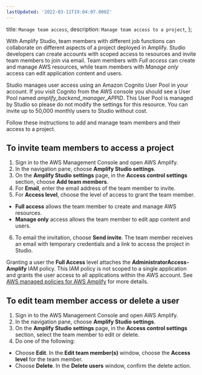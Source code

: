 ```yaml
---
lastUpdated: '2022-03-11T19:04:07.000Z'
---
```

  title: `Manage team access`,
  description: `Manage team access to a project`,
};

With Amplify Studio, team members with different job functions can collaborate on different aspects of a project deployed in Amplify. Studio developers can create accounts with scoped access to resources and invite team members to join via email. Team members with *Full access* can create and manage AWS resources, while team members with *Manage only* access can edit application content and users.

Studio manages user access using an Amazon Cognito User Pool in your account. If you visit Cognito from the AWS console you should see a User Pool named *amplify_backend_manager_APPID*. This User Pool is managed by Studio so please do not modify the settings for this resource. You can invite up to 50,000 monthly users to Studio without cost.

Follow these instructions to add and manage team members and their access to a project.

## To invite team members to access a project

1. Sign in to the AWS Management Console and open AWS Amplify.
2. In the navigation pane, choose **Amplify Studio settings**.
3. On the **Amplify Studio settings** page, in the **Access control settings** section, choose **Add team members**.
4. For **Email**, enter the email address of the team member to invite.
5. For **Access level**, choose the level of access to grant the team member.
  * **Full access** allows the team member to create and manage AWS resources.
  * **Manage only** access allows the team member to edit app content and users.
6. To email the invitation, choose **Send invite**. The team member receives an email with temporary credentials and a link to access the project in Studio.

<Callout warning>

  Granting a user the **Full Access** level attaches the **AdministratorAccess-Amplify** IAM policy. This IAM policy is not scoped to a single application and grants the user access to all applications within the AWS account. See [AWS managed policies for AWS Amplify](https://docs.aws.amazon.com/amplify/latest/userguide/security-iam-awsmanpol.html) for more details.

</Callout>

## To edit team member access or delete a user
1. Sign in to the AWS Management Console and open AWS Amplify.
2. In the navigation pane, choose **Amplify Studio settings**.
3. On the **Amplify Studio settings** page, in the **Access control settings** section, select the team member to edit or delete.
4. Do one of the following:
  * Choose **Edit**. In the **Edit team member(s)** window, choose the **Access level** for the team member.
  * Choose **Delete**. In the **Delete users** window, confirm the delete action.
